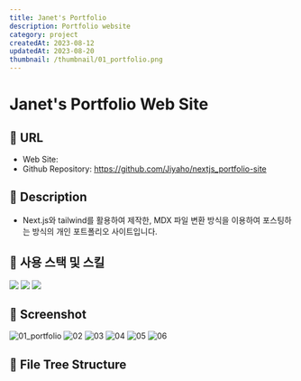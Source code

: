 ```yaml
---
title: Janet's Portfolio
description: Portfolio website
category: project
createdAt: 2023-08-12
updatedAt: 2023-08-20
thumbnail: /thumbnail/01_portfolio.png
---
```


# Janet's Portfolio Web Site

## 🔷 URL

- Web Site:
- Github Repository: https://github.com/Jiyaho/nextjs_portfolio-site

## 🔷 Description

- Next.js와 tailwind를 활용하여 제작한, MDX 파일 변환 방식을 이용하여 포스팅하는 방식의 개인 포트폴리오 사이트입니다.

## 🔷 사용 스택 및 스킬

<div style={{ display: 'flex', flexDirection: 'row', gap: '4px' }}>
  <img src="https://img.shields.io/badge/Next.js-000000?style=for-the-badge&logo=Next.js&logoColor=white" />
  <img src="https://img.shields.io/badge/TypeScript-3178C6?style=for-the-badge&logo=TypeScript&logoColor=white" />
  <img src="https://img.shields.io/badge/Tailwind CSS-06B6D4?style=for-the-badge&logo=Tailwind CSS&logoColor=white" />
</div>

## 🔷 Screenshot

<img src="https://i.ibb.co/zRksPrB/01-portfolio.png" alt="01_portfolio" border="0" />
<img src="https://i.ibb.co/x6c5K1G/02.png" alt="02" border="0" />
<img src="https://i.ibb.co/b5KjtXL/03.png" alt="03" border="0" />
<img src="https://i.ibb.co/RzqyN6D/04.png" alt="04" border="0" />
<img src="https://i.ibb.co/m6t7kXk/05.png" alt="05" border="0" />
<img src="https://i.ibb.co/LgWkvmT/06.png" alt="06" border="0" />

## 🔷 File Tree Structure
